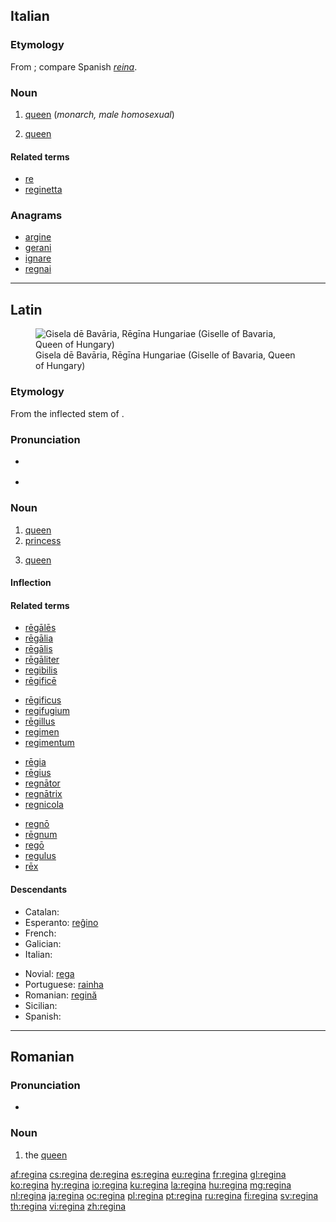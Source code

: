 {{also|Regina|regină|reġina|Regína|Regīna}}
==Italian==
{{wikipedia|lang=it}}

===Etymology===
From {{etyl|la|it}} {{term|regina|rēgīna|lang=la}}; compare Spanish ''[[reina]]''.

===Noun===
{{it-noun|regin|f|a|e}}

# [[queen]] (''monarch, male homosexual'')
# {{chess|lang=it}} [[queen]]

====Related terms====
* [[re]]
* [[reginetta]]

===Anagrams===
* [[argine#Italian|argine]]
* [[gerani#Italian|gerani]]
* [[ignare#Italian|ignare]]
* [[regnai#Italian|regnai]]

----

==Latin==
[[Image:Giselle of Bavaria.jpg|thumb|Gisela dē Bavāria, Rēgīna Hungariae (Giselle of Bavaria, Queen of Hungary)]]

===Etymology===
From the inflected stem of {{term|rex|rēx|king|lang=la}}.

===Pronunciation===
* {{a|Classical}} {{IPA|/reːˈɡiː.na/|lang=la}}
*: {{audio|la-cls-regina.ogg|Audio (Classical)}}
* {{a|Ecclesiastical}} {{IPA|/reˈdʒiː.na/|lang=la}}

===Noun===
{{la-noun|rēgīna|reginae|rēgīnae|f|first}}

# [[queen]]
# [[princess]]
# {{context|Later Latin|chess|lang=la}} [[queen]]

====Inflection====
{{la-decl-1st|regin|rēgīn}}

====Related terms====
{{top4}}
* [[regales|rēgālēs]]
* [[regalia#Latin|rēgālia]]
* [[regalis|rēgālis]]
* [[regaliter|rēgāliter]]
* [[regibilis]]
* [[regifice|rēgificē]]
{{mid4}}
* [[regificus|rēgificus]]
* [[regifugium]]
* [[regillus|rēgillus]]
* [[regimen#Latin|regimen]]
* [[regimentum]]
{{mid4}}
* [[regia|rēgia]]
* [[regius|rēgius]]
* [[regnator|regnātor]]
* [[regnatrix|regnātrix]]
* [[regnicola]]
{{mid4}}
* [[regno|regnō]]
* [[regnum|rēgnum]]
* [[rego|regō]]
* [[regulus|regulus]]
* [[rex|rēx]]
{{bottom}}

====Descendants====
{{top2}}
* Catalan: {{l|ca|reina}}
* Esperanto: [[reĝino]]
* French: {{l|fr|reine}}
* Galician: {{l|gl|raíña}}
* Italian: {{l|it|regina}}
{{mid2}}
* Novial: [[rega#Novial|rega]]
* Portuguese: [[rainha]]
* Romanian: [[regină]]
* Sicilian: {{l|scn|riggina}}
* Spanish: {{l|es|reina}}
{{bottom}}

----

==Romanian==

===Pronunciation===
* {{IPA|[reˈʤi.na]|lang=ro}}

===Noun===
{{ro-noun-def|fs|na|regină}}

# the [[queen]]

[[af:regina]]
[[cs:regina]]
[[de:regina]]
[[es:regina]]
[[eu:regina]]
[[fr:regina]]
[[gl:regina]]
[[ko:regina]]
[[hy:regina]]
[[io:regina]]
[[ku:regina]]
[[la:regina]]
[[hu:regina]]
[[mg:regina]]
[[nl:regina]]
[[ja:regina]]
[[oc:regina]]
[[pl:regina]]
[[pt:regina]]
[[ru:regina]]
[[fi:regina]]
[[sv:regina]]
[[th:regina]]
[[vi:regina]]
[[zh:regina]]